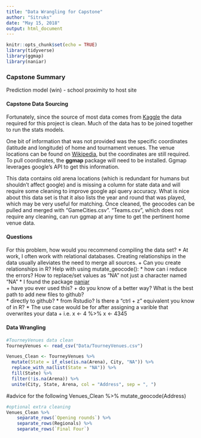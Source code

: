 ```yaml
---
title: "Data Wrangling for Capstone"
author: "Sitruks"
date: "May 15, 2018"
output: html_document
---
```


```r
knitr::opts_chunk$set(echo = TRUE)
library(tidyverse)
library(ggmap)
library(naniar)
```

### Capstone Summary
Prediction model (win) - school proximity to host site

#### Capstone Data Sourcing
Fortunately, since the source of most data comes from [Kaggle](https://www.kaggle.com/) the data required for this project is clean. Much of the data has to be joined together to run the stats models.  
  
One bit of information that was not provided was the specific coordinates (latitude and longitude) of home and tournament venues. The venue locations can be found on [Wikipedia](https://en.wikipedia.org/wiki/List_of_NCAA_Men%27s_Division_I_Basketball_Tournament_venues), but the coordinates are still required. To pull coordinates, the **ggmap** package will need to be installed. Ggmap leverages google's API to get this information. 
  
This data contains old arena locations (which is redundant for humans but shouldn't affect google) and is missing a column for state data and will require some cleaning to improve google api query accuracy. What is nice about this data set is that it also lists the year and round that was played, which may be very useful for matching. Once cleaned, the geocodes can be pulled and merged with "GameCities.csv". "Teams.csv", which does not require any cleaning, can run ggmap at any time to get the pertinent home venue data.  

#### Questions
For this problem, how would you recommend compiling the data set? 
* At work, I often work with relational databases. Creating relationships in the data usually alleviates the need to merge all sources.
    + Can you create relationships in R?
Help with using mutate_geocode():
* how can i reduce the errors?
How to replace/set values as "NA" not just a character named "NA"
* I found the package [naniar](https://cran.r-project.org/web/packages/naniar/vignettes/replace-with-na.html)  
    + have you ever used this?
    + do you know of a better way?
What is the best path to add new files to github?  
* directly to github?
* from Rstudio?
Is there a "ctrl + z" equivalent you know of in R?
* The use case would be for after assigning a varible that overwrites your data
    + i.e. x <- 4 %>% x <- 4345
  
#### Data Wrangling

```r
#TourneyVenues data clean
TourneyVenues <- read_csv("Data/TourneyVenues.csv")

Venues_Clean <- TourneyVenues %>% 
  mutate(State = if_else(is.na(Arena), City, "NA")) %>% 
  replace_with_na(list(State = "NA")) %>% 
  fill(State) %>% 
  filter(!is.na(Arena)) %>% 
  unite(City, State, Arena, col = "Address", sep = ", ")
```
#advice for the following
Venues_Clean %>% mutate_geocode(Address)

```r
#optional extra cleaning
Venues_Clean %>% 
    separate_rows(`Opening rounds`) %>% 
    separate_rows(Regionals) %>% 
    separate_rows(`Final Four`)
```